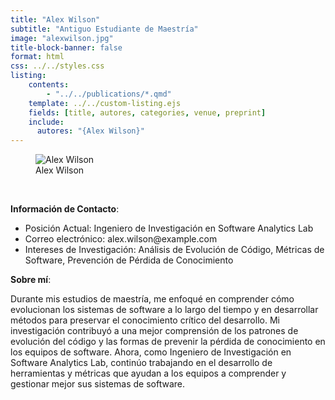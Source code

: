 ```yaml
---
title: "Alex Wilson"
subtitle: "Antiguo Estudiante de Maestría"
image: "alexwilson.jpg"
title-block-banner: false
format: html
css: ../../styles.css
listing:
    contents:
        - "../../publications/*.qmd"
    template: ../../custom-listing.ejs
    fields: [title, autores, categories, venue, preprint]
    include:
      autores: "{Alex Wilson}"
---
```


::: {.profile-image}
![Alex Wilson](alexwilson.jpg "Alex Wilson")
:::
<br>

**Información de Contacto**:

- Posición Actual: Ingeniero de Investigación en Software Analytics Lab
- Correo electrónico: alex.wilson@example.com
- Intereses de Investigación: Análisis de Evolución de Código, Métricas de Software, Prevención de Pérdida de Conocimiento

**Sobre mí**:

Durante mis estudios de maestría, me enfoqué en comprender cómo evolucionan los sistemas de software a lo largo del tiempo y en desarrollar métodos para preservar el conocimiento crítico del desarrollo. Mi investigación contribuyó a una mejor comprensión de los patrones de evolución del código y las formas de prevenir la pérdida de conocimiento en los equipos de software. Ahora, como Ingeniero de Investigación en Software Analytics Lab, continúo trabajando en el desarrollo de herramientas y métricas que ayudan a los equipos a comprender y gestionar mejor sus sistemas de software.
